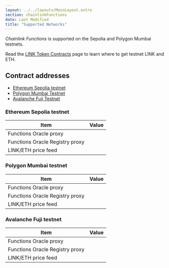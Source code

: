 ```yaml
---
layout: ../../layouts/MainLayout.astro
section: chainlinkFunctions
date: Last Modified
title: "Supported Networks"
---
```



_Chainlink Functions_ is supported on the Sepolia and Polygon Mumbai testnets.

Read the [LINK Token Contracts](/resources/link-token-contracts) page to learn where to get testnet LINK and ETH.

## Contract addresses

<ResourcesCallout callout="bridgeRisks" />

- [Ethereum Sepolia testnet](#ethereum-sepolia-testnet)
- [Polygon Mumbai Testnet](#polygon-mumbai-testnet)
- [Avalanche Fuji Testnet](#avalanche-fuji-testnet)

### Ethereum Sepolia testnet

| Item                            | Value                                                                                                     |
| ------------------------------- | --------------------------------------------------------------------------------------------------------- |
| Functions Oracle proxy          | <Address contractUrl="https://sepolia.etherscan.io/address/0x649a2C205BE7A3d5e99206CEEFF30c794f0E31EC" /> |
| Functions Oracle Registry proxy | <Address contractUrl="https://sepolia.etherscan.io/address/0x3c79f56407DCB9dc9b852D139a317246f43750Cc" /> |
| LINK/ETH price feed             | <Address contractUrl="https://sepolia.etherscan.io/address/0x42585eD362B3f1BCa95c640FdFf35Ef899212734" /> |

### Polygon Mumbai testnet

| Item                            | Value                                                                                                       |
| ------------------------------- | ----------------------------------------------------------------------------------------------------------- |
| Functions Oracle proxy          | <Address contractUrl="https://mumbai.polygonscan.com/address/0xeA6721aC65BCeD841B8ec3fc5fEdeA6141a0aDE4" /> |
| Functions Oracle Registry proxy | <Address contractUrl="https://mumbai.polygonscan.com/address/0xEe9Bf52E5Ea228404bB54BCFbbDa8c21131b9039" /> |
| LINK/ETH price feed             | <Address contractUrl="https://mumbai.polygonscan.com/address/0x12162c3E810393dEC01362aBf156D7ecf6159528" /> |

### Avalanche Fuji testnet

| Item                            | Value                                                                                                     |
| ------------------------------- | --------------------------------------------------------------------------------------------------------- |
| Functions Oracle proxy          | <Address contractUrl="https://testnet.snowtrace.io/address/0xE569061eD8244643169e81293b0aA0d3335fD563" /> |
| Functions Oracle Registry proxy | <Address contractUrl="https://testnet.snowtrace.io/address/0x452C33Cef9Bc773267Ac5F8D85c1Aca2bA4bcf0C" /> |
| LINK/ETH price feed             | <Address contractUrl="https://testnet.snowtrace.io/address/0x79c91fd4F8b3DaBEe17d286EB11cEE4D83521775" /> |
